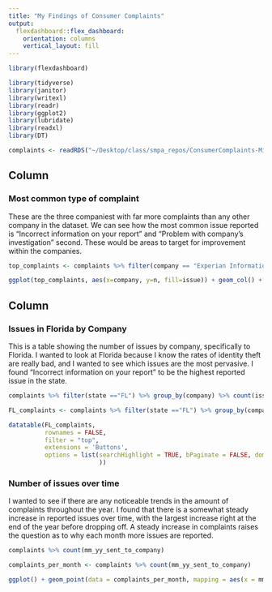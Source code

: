 ```yaml
---
title: "My Findings of Consumer Complaints"
output: 
  flexdashboard::flex_dashboard:
    orientation: columns
    vertical_layout: fill
---
```


```r
library(flexdashboard)

library(tidyverse)
library(janitor)
library(writexl)
library(readr)
library(ggplot2)
library(lubridate)
library(readxl)
library(DT)

complaints <- readRDS("~/Desktop/class/smpa_repos/ConsumerComplaints-MiniProject/complaints.rds")
```

Column {data-width=650}
-----------------------------------------------------------------------

### Most common type of complaint

These are the three companiest with far more complaints than any other company in the dataset. We can see how the most common issue reported is "Incorrect information on your report" and "Problem with company's investigation" second. These would be areas to target for improvement within the companies.

```r
top_complaints <- complaints %>% filter(company == "Experian Information Solutions Inc." | company == "TRANSUNION INTERMEDIATE HOLDINGS, INC." | company == "EQUIFAX, INC." ) %>% group_by(issue) %>% count(company, sort = TRUE) %>% head(9)

ggplot(top_complaints, aes(x=company, y=n, fill=issue)) + geom_col() + scale_fill_manual(values=c("green", "purple", "orange"))
```

Column {data-width=350}
-----------------------------------------------------------------------

### Issues in Florida by Company
This is a table showing the number of issues by company, specifically to Florida. I wanted to look at Florida because I know the rates of identity theft are really bad, and I wanted to see which issues are the most pervasive. I found "Incorrect information on your report" to be the highest reported issue in the state.

```r
complaints %>% filter(state =="FL") %>% group_by(company) %>% count(issue, sort = TRUE)

FL_complaints <- complaints %>% filter(state =="FL") %>% group_by(company) %>% count(issue, sort = TRUE)

datatable(FL_complaints,
          rownames = FALSE,
          filter = "top",
          extensions = 'Buttons',
          options = list(searchHighlight = TRUE, bPaginate = FALSE, dom = 'Bfrtip', buttons = c('copy', 'csv', 'excel', 'print')
                         ))
```

### Number of issues over time
I wanted to see if there are any noticeable trends in the amount of complaints throughout the year. I found that there is a somewhat steady increase in reported issues over time, with the largest increase right at the end of the year before dropping off. A steady increase in complaints raises the question as to why each month more issues are reported.

```r
complaints %>% count(mm_yy_sent_to_company)

complaints_per_month <- complaints %>% count(mm_yy_sent_to_company)

ggplot() + geom_point(data = complaints_per_month, mapping = aes(x = mm_yy_sent_to_company, y = n), color="blue") + labs(title = " ", x="Month", y="Number of reported issues")
```

